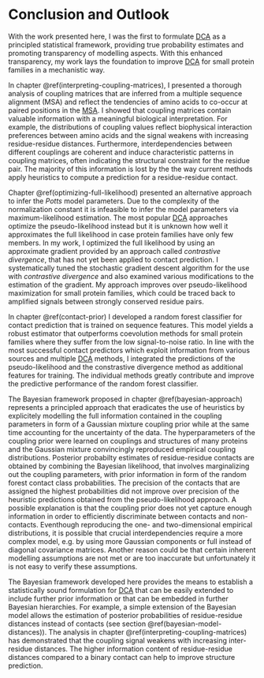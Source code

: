 # Conclusion and Outlook

With the work presented here, I was the first to formulate [DCA](#abbrev) as a principled statistical framework, providing true probability estimates and promoting transparency of modelling aspects. 
With this enhanced transparency, my work lays the foundation to improve [DCA](#abbrev) for small protein families in a mechanistic way.

In chapter \@ref(interpreting-coupling-matrices), I presented a thorough analysis of coupling matrices that are inferred from a multiple sequence alignment (MSA) and reflect the tendencies of amino acids to co-occur at paired positions in the [MSA](#abbrev).
I showed that coupling matrices contain valuable information with a meaningful biological interpretation.
For example, the distributions of coupling values reflect biophysical interaction preferences between amino acids and the signal weakens with increasing residue-residue distances. 
Furthermore, interdependencies between different couplings are coherent and induce characteristic patterns in coupling matrices, often indicating the structural constraint for the residue pair.
The majority of this information is lost by the the way current methods apply heuristics to compute a prediction for a residue-residue contact.

Chapter \@ref(optimizing-full-likelihood) presented an alternative approach to infer the *Potts* model parameters.
Due to the complexity of the normalization constant it is infeasible to infer the model parameters via maximum-likelihood estimation. 
The most popular [DCA](#abbrev) approaches optimize the pseudo-likelihood instead but it is unknown how well it approximates the full likelihood in case protein families have only few members.
In my work, I optimized the full likelihood by using an approximate gradient provided by an approach called *contrastive divergence*, that has not yet been applied to contact prediction.
I systematically tuned the stochastic gradient descent algorithm for the use with *contrastive divergence* and also examined various modifications to the estimation of the gradient.
My approach improves over pseudo-likelihood maximization for small protein families, which could be traced back to amplified signals between strongly conserved residue pairs.

In chapter \@ref(contact-prior) I developed a random forest classifier for contact prediction that is trained on sequence features.
This model yields a robust estimator that outperforms coevolution methods for small protein families where they suffer from the low signal-to-noise ratio.
In line with the most successful contact predictors which exploit information from various sources and multiple [DCA](#abbrev) methods, I integrated the predictions of the pseudo-likelihood and the constrastive divergence method as additional features for training.
The individual methods greatly contribute and improve the predictive performance of the random forest classifier.

The Bayesian framework proposed in chapter \@ref(bayesian-approach) represents a principled approach that eradicates the use of heuristics by explicitely modelling the full information contained in the coupling parameters in form of a Gaussian mixture coupling prior while at the same time accounting for the uncertainty of the data.
The hyperparameters of the coupling prior were learned on couplings and structures of many proteins and the Gaussian mixture convincingly reproduced empirical coupling distributions.
Posterior probabilty estimates of residue-residue contacts are obtained by combining the Bayesian likelihood, that involves marginalizing out the coupling parameters, with prior information in form of the random forest contact class probabilities.
The precision of the contacts that are assigned the highest probabilities did not improve over precision of the heuristic predictions obtained from the pseudo-likelihood approach.
A possible explanation is that the coupling prior does not yet capture enough information in order to efficiently discriminate between contacts and non-contacts.
Eventhough reproducing the one- and two-dimensional empirical distributions, it is possible that crucial interdependencies require a more complex model, e.g. by using more Gaussian components or full instead of diagonal covariance matrices.
Another reason could be that certain inherent modelling assumptions are not met or are too inaccurate but unfortunately it is not easy to verify these assumptions. 

The Bayesian framework developed here provides the means to establish a statistically sound formulation for [DCA](#abbrev) that can be easily extended to include further prior information or that can be embedded in further Bayesian hierarchies.
For example, a simple extension of the Bayesian model allows the estimation of posterior probabilities of residue-residue distances instead of contacts (see section \@ref(bayesian-model-distances)). 
The analysis in chapter \@ref(interpreting-coupling-matrices) has demonstrated that the coupling signal weakens with increasing inter-residue distances.
The higher information content of residue-residue distances compared to a binary contact can help to improve structure prediction.



  
  
  